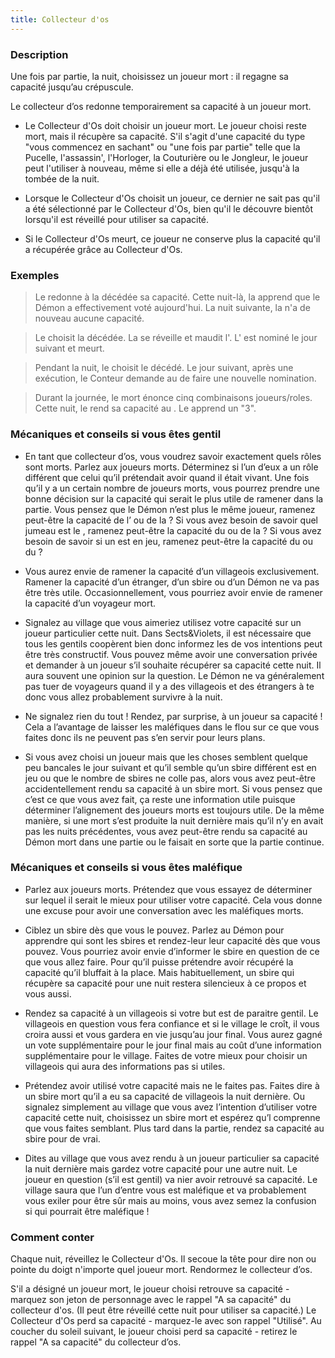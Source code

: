 ```yaml
---
title: Collecteur d'os
---
```



<Role COLLECTEUR_D_OS header />

### Description

Une fois par partie, la nuit, choisissez un joueur mort : il regagne sa capacité jusqu’au crépuscule.

Le collecteur d’os redonne temporairement sa capacité à un joueur mort.

-   Le Collecteur d'Os doit choisir un joueur mort. Le joueur choisi reste mort, mais il récupère sa capacité. S'il s'agit d'une capacité du type "vous commencez en sachant" ou "une fois par partie" telle que la Pucelle, l'assassin', l'Horloger, la Couturière ou le Jongleur, le joueur peut l'utiliser à nouveau, même si elle a déjà été utilisée, jusqu'à la tombée de la nuit. 

-   Lorsque le Collecteur d'Os choisit un joueur, ce dernier ne sait pas qu'il a été sélectionné par le Collecteur d'Os, bien qu'il le découvre bientôt lorsqu'il est réveillé pour utiliser sa capacité. 

-   Si le Collecteur d'Os meurt, ce joueur ne conserve plus la capacité qu'il a récupérée grâce au Collecteur d'Os.

### Exemples

> Le <Role COLLECTEUR_D_OS /> redonne à la <Role FLEURISTE /> décédée sa capacité. Cette nuit-là, la <Role FLEURISTE /> apprend que le Démon a effectivement voté aujourd'hui. La nuit suivante, la <Role FLEURISTE /> n'a de nouveau aucune capacité. 

> Le <Role COLLECTEUR_D_OS /> choisit la <Role SORCIERE /> décédée. La <Role SORCIERE /> se réveille et maudit l'<Role HORLOGER />. L'<Role HORLOGER /> est nominé le jour suivant et meurt. 

> Pendant la nuit, le <Role COLLECTEUR_D_OS /> choisit le <Role BOUCHER /> décédé. Le jour suivant, après une exécution, le Conteur demande au <Role BOUCHER /> de faire une nouvelle nomination. 

> Durant la journée, le <Role JONGLEUR /> mort énonce cinq combinaisons joueurs/roles. Cette nuit, le <Role COLLECTEUR_D_OS /> rend sa capacité au <Role JONGLEUR />. Le <Role JONGLEUR /> apprend un "3".

### Mécaniques et conseils si vous êtes gentil

- En tant que collecteur d’os, vous voudrez savoir exactement quels rôles sont morts. Parlez aux joueurs morts. Déterminez si l’un d’eux a un rôle différent que celui qu’il prétendait avoir quand il était vivant.  Une fois qu’il y a un certain nombre de joueurs morts, vous pourrez prendre une bonne décision sur la capacité qui serait le plus utile de ramener dans la partie. Vous pensez que le Démon n’est plus le même joueur, ramenez peut-être la capacité de l’<Role HORLOGER /> ou de la <Role FLEURISTE /> ? Si vous avez besoin de savoir quel jumeau est le <Role JUMEAU_MALEFIQUE />, ramenez peut-être la capacité du <Role CRIEUR /> ou de la <Role COUTURIERE /> ? Si vous avez besoin de savoir si un <Role VORTOX /> est en jeu, ramenez peut-être la capacité du <Role REVEUR /> ou du <Role JONGLEUR /> ?

- Vous aurez envie de ramener la capacité d’un villageois exclusivement. Ramener la capacité d’un étranger, d’un sbire ou d’un Démon ne va pas être très utile. Occasionnellement, vous pourriez avoir envie de ramener la capacité d’un voyageur mort.

- Signalez au village que vous aimeriez utilisez votre capacité sur un joueur particulier cette nuit. Dans Sects&Violets, il est nécessaire que tous les gentils coopèrent bien donc informez les de vos intentions peut être très constructif. Vous pouvez même avoir une conversation privée et demander à un joueur s’il souhaite récupérer sa capacité cette nuit. Il aura souvent une opinion sur la question. Le Démon ne va généralement pas tuer de voyageurs quand il y a des villageois et des étrangers à te donc vous allez probablement survivre à la nuit.

- Ne signalez rien du tout ! Rendez, par surprise, à un joueur sa capacité ! Cela a l’avantage de laisser les maléfiques dans le flou sur ce que vous faites donc ils ne peuvent pas s’en servir pour leurs plans.

- Si vous avez choisi un joueur mais que les choses semblent quelque peu bancales le jour suivant et qu’il semble qu’un sbire différent est en jeu ou que le nombre de sbires ne colle pas, alors vous avez peut-être accidentellement rendu sa capacité à un sbire mort. Si vous pensez que c’est ce que vous avez fait, ça reste une information utile puisque déterminer l’alignement des joueurs morts est toujours utile. De la même manière, si une mort s’est produite la nuit dernière mais qu’il n’y en avait pas les nuits précédentes, vous avez peut-être rendu sa capacité au Démon mort dans une partie ou le <Role JUMEAU_MALEFIQUE /> faisait en sorte que la partie continue. 

### Mécaniques et conseils si vous êtes maléfique

- Parlez aux joueurs morts. Prétendez que vous essayez de déterminer sur lequel il serait le mieux pour utiliser votre capacité. Cela vous donne une excuse pour avoir une conversation avec les maléfiques morts.

- Ciblez un sbire dès que vous le pouvez. Parlez au Démon pour apprendre qui sont les sbires et rendez-leur leur capacité dès que vous pouvez. Vous pourriez avoir envie d’informer le sbire en question de ce que vous allez faire. Pour qu’il puisse prétendre avoir récupéré la capacité qu’il bluffait à la place. Mais habituellement, un sbire qui récupère sa capacité pour une nuit restera silencieux à ce propos et vous aussi.

- Rendez sa capacité à un villageois si votre but est de paraitre gentil. Le villageois en question vous fera confiance et si le village le croît, il vous croira aussi et vous gardera en vie jusqu’au jour final. Vous aurez gagné un vote supplémentaire pour le jour final mais au coût d’une information supplémentaire pour le village. Faites de votre mieux pour choisir un villageois qui aura des informations pas si utiles.

- Prétendez avoir utilisé votre capacité mais ne le faites pas. Faites dire à un sbire mort qu’il a eu sa capacité de villageois la nuit dernière. Ou signalez simplement au village que vous avez l’intention d’utiliser votre capacité cette nuit, choisissez un sbire mort et espérez qu’l comprenne que vous faites semblant. Plus tard dans la partie, rendez sa capacité au sbire pour de vrai.

- Dites au village que vous avez rendu à un joueur particulier sa capacité la nuit dernière mais gardez votre capacité pour une autre nuit. Le joueur en question (s’il est gentil) va nier avoir retrouvé sa capacité. Le village saura que l’un d’entre vous est maléfique et va probablement vous exiler pour être sûr mais au moins, vous avez semez la confusion si qui pourrait être maléfique !

### Comment conter

Chaque nuit, réveillez le Collecteur d'Os. Il secoue la tête pour dire non ou pointe du doigt n'importe quel joueur mort. Rendormez le collecteur d’os. 

S'il a désigné un joueur mort, le joueur choisi retrouve sa capacité - marquez son jeton de personnage avec le rappel "A sa capacité" du collecteur d'os. (Il peut être réveillé cette nuit pour utiliser sa capacité.) Le Collecteur d'Os perd sa capacité - marquez-le avec son rappel "Utilisé". Au coucher du soleil suivant, le joueur choisi perd sa capacité - retirez le rappel "A sa capacité" du collecteur d’os.
